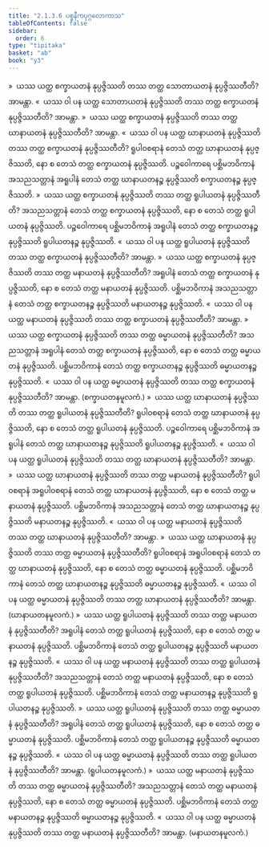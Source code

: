 ```yaml
---
title: "2.1.3.6 ပစ္စနီကပုဂ္ဂလောကာသ"
tableOfContents: false
sidebar:
  order: 6
type: "tipitaka"
basket: "ab"
book: "y3"
---
```



<DynamicBreadcrumb />

<Division number="66" book="y3" e="ch" v="33" p="100">

<Paragraph number="633" book="y3">
»  ယဿ ယတ္ထ စက္ခာယတနံ နုပ္ပဇ္ဇိဿတိ တဿ တတ္ထ သောတာယတနံ နုပ္ပဇ္ဇိဿတီတိ? အာမန္တာ.
</Paragraph>

<Paragraph number="634" book="y3">
«  ယဿ ဝါ ပန ယတ္ထ သောတာယတနံ နုပ္ပဇ္ဇိဿတိ တဿ တတ္ထ စက္ခာယတနံ နုပ္ပဇ္ဇိဿတီတိ? အာမန္တာ.
</Paragraph>

<Paragraph number="635" book="y3">
»  ယဿ ယတ္ထ စက္ခာယတနံ နုပ္ပဇ္ဇိဿတိ တဿ တတ္ထ ဃာနာယတနံ နုပ္ပဇ္ဇိဿတီတိ? အာမန္တာ.
</Paragraph>

<Paragraph number="636" book="y3">
«  ယဿ ဝါ ပန ယတ္ထ ဃာနာယတနံ နုပ္ပဇ္ဇိဿတိ တဿ တတ္ထ စက္ခာယတနံ နုပ္ပဇ္ဇိဿတီတိ?
</Paragraph>

<Paragraph number="637" book="y3">
ရူပါဝစရာနံ တေသံ တတ္ထ ဃာနာယတနံ နုပ္ပဇ္ဇိဿတိ, နော စ တေသံ တတ္ထ စက္ခာယတနံ နုပ္ပဇ္ဇိဿတိ. ပဉ္စဝေါကာရေ ပစ္ဆိမဘဝိကာနံ အသညသတ္တာနံ အရူပါနံ တေသံ တတ္ထ ဃာနာယတနဉ္စ နုပ္ပဇ္ဇိဿတိ စက္ခာယတနဉ္စ နုပ္ပဇ္ဇိဿတိ.
</Paragraph>

<Paragraph number="638" book="y3">
»  ယဿ ယတ္ထ စက္ခာယတနံ နုပ္ပဇ္ဇိဿတိ တဿ တတ္ထ ရူပါယတနံ နုပ္ပဇ္ဇိဿတီတိ?
</Paragraph>

<Paragraph number="639" book="y3">
အသညသတ္တာနံ တေသံ တတ္ထ စက္ခာယတနံ နုပ္ပဇ္ဇိဿတိ, နော စ တေသံ တတ္ထ ရူပါယတနံ နုပ္ပဇ္ဇိဿတိ. ပဉ္စဝေါကာရေ ပစ္ဆိမဘဝိကာနံ အရူပါနံ တေသံ တတ္ထ စက္ခာယတနဉ္စ နုပ္ပဇ္ဇိဿတိ ရူပါယတနဉ္စ နုပ္ပဇ္ဇိဿတိ.
</Paragraph>

<Paragraph number="640" book="y3">
«  ယဿ ဝါ ပန ယတ္ထ ရူပါယတနံ နုပ္ပဇ္ဇိဿတိ တဿ တတ္ထ စက္ခာယတနံ နုပ္ပဇ္ဇိဿတီတိ? အာမန္တာ.
</Paragraph>

<Paragraph number="641" book="y3">
»  ယဿ ယတ္ထ စက္ခာယတနံ နုပ္ပဇ္ဇိဿတိ တဿ တတ္ထ မနာယတနံ နုပ္ပဇ္ဇိဿတီတိ?
</Paragraph>

<Paragraph number="642" book="y3">
အရူပါနံ တေသံ တတ္ထ စက္ခာယတနံ နုပ္ပဇ္ဇိဿတိ, နော စ တေသံ တတ္ထ မနာယတနံ နုပ္ပဇ္ဇိဿတိ. ပစ္ဆိမဘဝိကာနံ အသညသတ္တာနံ တေသံ တတ္ထ စက္ခာယတနဉ္စ နုပ္ပဇ္ဇိဿတိ မနာယတနဉ္စ နုပ္ပဇ္ဇိဿတိ.
</Paragraph>

<Paragraph number="643" book="y3">
«  ယဿ ဝါ ပန ယတ္ထ မနာယတနံ နုပ္ပဇ္ဇိဿတိ တဿ တတ္ထ စက္ခာယတနံ နုပ္ပဇ္ဇိဿတီတိ? အာမန္တာ.
</Paragraph>

<Paragraph number="644" book="y3">
»  ယဿ ယတ္ထ စက္ခာယတနံ နုပ္ပဇ္ဇိဿတိ တဿ တတ္ထ ဓမ္မာယတနံ နုပ္ပဇ္ဇိဿတီတိ?
</Paragraph>

<Paragraph number="645" book="y3">
အသညသတ္တာနံ အရူပါနံ တေသံ တတ္ထ စက္ခာယတနံ နုပ္ပဇ္ဇိဿတိ, နော စ တေသံ တတ္ထ ဓမ္မာယတနံ နုပ္ပဇ္ဇိဿတိ. ပစ္ဆိမဘဝိကာနံ တေသံ တတ္ထ စက္ခာယတနဉ္စ နုပ္ပဇ္ဇိဿတိ ဓမ္မာယတနဉ္စ နုပ္ပဇ္ဇိဿတိ.
</Paragraph>

<Paragraph number="646" book="y3">
«  ယဿ ဝါ ပန ယတ္ထ ဓမ္မာယတနံ နုပ္ပဇ္ဇိဿတိ တဿ တတ္ထ စက္ခာယတနံ နုပ္ပဇ္ဇိဿတီတိ? အာမန္တာ. (စက္ခာယတနမူလကံ.)
</Paragraph>

</Division>
<Division number="67" book="y3" e="ch" v="33" p="101">

<Paragraph number="647" book="y3">
»  ယဿ ယတ္ထ ဃာနာယတနံ နုပ္ပဇ္ဇိဿတိ တဿ တတ္ထ ရူပါယတနံ နုပ္ပဇ္ဇိဿတီတိ?
</Paragraph>

<Paragraph number="648" book="y3">
ရူပါဝစရာနံ တေသံ တတ္ထ ဃာနာယတနံ နုပ္ပဇ္ဇိဿတိ, နော စ တေသံ တတ္ထ ရူပါယတနံ နုပ္ပဇ္ဇိဿတိ. ပဉ္စဝေါကာရေ ပစ္ဆိမဘဝိကာနံ အရူပါနံ တေသံ တတ္ထ ဃာနာယတနဉ္စ နုပ္ပဇ္ဇိဿတိ ရူပါယတနဉ္စ နုပ္ပဇ္ဇိဿတိ.
</Paragraph>

<Paragraph number="649" book="y3">
«  ယဿ ဝါ ပန ယတ္ထ ရူပါယတနံ နုပ္ပဇ္ဇိဿတိ တဿ တတ္ထ ဃာနာယတနံ နုပ္ပဇ္ဇိဿတီတိ? အာမန္တာ.
</Paragraph>

<Paragraph number="650" book="y3">
»  ယဿ ယတ္ထ ဃာနာယတနံ နုပ္ပဇ္ဇိဿတိ တဿ တတ္ထ မနာယတနံ နုပ္ပဇ္ဇိဿတီတိ?
</Paragraph>

<Paragraph number="651" book="y3">
ရူပါဝစရာနံ အရူပါဝစရာနံ တေသံ တတ္ထ ဃာနာယတနံ နုပ္ပဇ္ဇိဿတိ, နော စ တေသံ တတ္ထ မနာယတနံ နုပ္ပဇ္ဇိဿတိ. ပစ္ဆိမဘဝိကာနံ အသညသတ္တာနံ တေသံ တတ္ထ ဃာနာယတနဉ္စ နုပ္ပဇ္ဇိဿတိ မနာယတနဉ္စ နုပ္ပဇ္ဇိဿတိ.
</Paragraph>

<Paragraph number="652" book="y3">
«  ယဿ ဝါ ပန ယတ္ထ မနာယတနံ နုပ္ပဇ္ဇိဿတိ တဿ တတ္ထ ဃာနာယတနံ နုပ္ပဇ္ဇိဿတီတိ? အာမန္တာ.
</Paragraph>

<Paragraph number="653" book="y3">
»  ယဿ ယတ္ထ ဃာနာယတနံ နုပ္ပဇ္ဇိဿတိ တဿ တတ္ထ ဓမ္မာယတနံ နုပ္ပဇ္ဇိဿတီတိ?
</Paragraph>

<Paragraph number="654" book="y3">
ရူပါဝစရာနံ အရူပါဝစရာနံ တေသံ တတ္ထ ဃာနာယတနံ နုပ္ပဇ္ဇိဿတိ, နော စ တေသံ တတ္ထ ဓမ္မာယတနံ နုပ္ပဇ္ဇိဿတိ. ပစ္ဆိမဘဝိကာနံ တေသံ တတ္ထ ဃာနာယတနဉ္စ နုပ္ပဇ္ဇိဿတိ ဓမ္မာယတနဉ္စ နုပ္ပဇ္ဇိဿတိ.
</Paragraph>

<Paragraph number="655" book="y3">
«  ယဿ ဝါ ပန ယတ္ထ ဓမ္မာယတနံ နုပ္ပဇ္ဇိဿတိ တဿ တတ္ထ ဃာနာယတနံ နုပ္ပဇ္ဇိဿတီတိ? အာမန္တာ. (ဃာနာယတနမူလကံ.)
</Paragraph>

</Division>
<Division number="68" book="y3" e="ch" v="33" p="102">

<Paragraph number="656" book="y3">
»  ယဿ ယတ္ထ ရူပါယတနံ နုပ္ပဇ္ဇိဿတိ တဿ တတ္ထ မနာယတနံ နုပ္ပဇ္ဇိဿတီတိ?
</Paragraph>

<Paragraph number="657" book="y3">
အရူပါနံ တေသံ တတ္ထ ရူပါယတနံ နုပ္ပဇ္ဇိဿတိ, နော စ တေသံ တတ္ထ မနာယတနံ နုပ္ပဇ္ဇိဿတိ. ပစ္ဆိမဘဝိကာနံ တေသံ တတ္ထ ရူပါယတနဉ္စ နုပ္ပဇ္ဇိဿတိ မနာယတနဉ္စ နုပ္ပဇ္ဇိဿတိ.
</Paragraph>

<Paragraph number="658" book="y3">
«  ယဿ ဝါ ပန ယတ္ထ မနာယတနံ နုပ္ပဇ္ဇိဿတိ တဿ တတ္ထ ရူပါယတနံ နုပ္ပဇ္ဇိဿတီတိ?
</Paragraph>

<Paragraph number="659" book="y3">
အသညသတ္တာနံ တေသံ တတ္ထ မနာယတနံ နုပ္ပဇ္ဇိဿတိ, နော စ တေသံ တတ္ထ ရူပါယတနံ နုပ္ပဇ္ဇိဿတိ. ပစ္ဆိမဘဝိကာနံ တေသံ တတ္ထ မနာယတနဉ္စ နုပ္ပဇ္ဇိဿတိ ရူပါယတနဉ္စ နုပ္ပဇ္ဇိဿတိ.
</Paragraph>

<Paragraph number="660" book="y3">
»  ယဿ ယတ္ထ ရူပါယတနံ နုပ္ပဇ္ဇိဿတိ တဿ တတ္ထ ဓမ္မာယတနံ နုပ္ပဇ္ဇိဿတီတိ?
</Paragraph>

<Paragraph number="661" book="y3">
အရူပါနံ တေသံ တတ္ထ ရူပါယတနံ နုပ္ပဇ္ဇိဿတိ, နော စ တေသံ တတ္ထ ဓမ္မာယတနံ နုပ္ပဇ္ဇိဿတိ. ပစ္ဆိမဘဝိကာနံ တေသံ တတ္ထ ရူပါယတနဉ္စ နုပ္ပဇ္ဇိဿတိ ဓမ္မာယတနဉ္စ နုပ္ပဇ္ဇိဿတိ.
</Paragraph>

<Paragraph number="662" book="y3">
«  ယဿ ဝါ ပန ယတ္ထ ဓမ္မာယတနံ နုပ္ပဇ္ဇိဿတိ တဿ တတ္ထ ရူပါယတနံ နုပ္ပဇ္ဇိဿတီတိ? အာမန္တာ. (ရူပါယတနမူလကံ.)
</Paragraph>

</Division>
<Division number="69" book="y3" e="ch" v="33" p="102">

<Paragraph number="663" book="y3">
»  ယဿ ယတ္ထ မနာယတနံ နုပ္ပဇ္ဇိဿတိ တဿ တတ္ထ ဓမ္မာယတနံ နုပ္ပဇ္ဇိဿတီတိ?
</Paragraph>

<Paragraph number="664" book="y3">
အသညသတ္တာနံ တေသံ တတ္ထ မနာယတနံ နုပ္ပဇ္ဇိဿတိ, နော စ တေသံ တတ္ထ ဓမ္မာယတနံ နုပ္ပဇ္ဇိဿတိ. ပစ္ဆိမဘဝိကာနံ တေသံ တတ္ထ မနာယတနဉ္စ နုပ္ပဇ္ဇိဿတိ ဓမ္မာယတနဉ္စ နုပ္ပဇ္ဇိဿတိ.
</Paragraph>

<Paragraph number="665" book="y3">
«  ယဿ ဝါ ပန ယတ္ထ ဓမ္မာယတနံ နုပ္ပဇ္ဇိဿတိ တဿ တတ္ထ မနာယတနံ နုပ္ပဇ္ဇိဿတီတိ? အာမန္တာ. (မနာယတနမူလကံ.)
</Paragraph>
</Division>